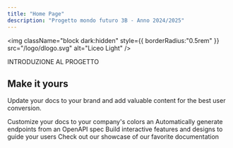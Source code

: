 ```yaml
---
title: "Home Page"
description: "Progetto mondo futuro 3B - Anno 2024/2025"
---
```


<img
  className="block dark:hidden"
  style={{ borderRadius:"0.5rem" }}
  src="/logo/dlogo.svg"
  alt="Liceo Light"
/>

INTRODUZIONE AL PROGETTO

<CardGroup cols="2">
  <Card title="GENNAIO " icon="pen-to-square" href="https://lollox.cloud/essentials/snowday">
    
  </Card>
  <Card title="FEBBRAIO " icon="image" href="https://mintlify.com/docs/development">
    
  </Card>
</CardGroup>

## Make it yours

Update your docs to your brand and add valuable content for the best user conversion.

<CardGroup cols="2">
  <Card title="Customize Style" icon="palette" href="https://mintlify.com/docs/settings/global">
    Customize your docs to your company's colors an
  </Card>
  <Card title="Reference APIs" icon="code" href="https://mintlify.com/docs/api-playground/openapi">
    Automatically generate endpoints from an OpenAPI spec
  </Card>
  <Card title="Add Components" icon="screwdriver-wrench" href="https://mintlify.com/docs/content/components/accordions">
    Build interactive features and designs to guide your users
  </Card>
  <Card title="Get Inspiration" icon="stars" href="https://mintlify.com/customers">
    Check out our showcase of our favorite documentation
  </Card>
</CardGroup>